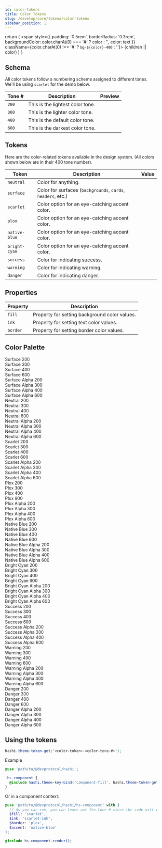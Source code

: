 ```yaml
---
id: color-tokens
title: Color Tokens
slug: /develop/core/tokens/color-tokens
sidebar_position: 1
---
```


  return (
    <span
      style={{
        padding: '0.5rem',
        borderRadius: '0.3rem',
        backgroundColor: color.charAt(0) === '#' ? color : '',
        color: text
      }}
      className={color.charAt(0) !== '#' ? `bg-${color}-400` : ''}>
        {children || color}
    </span>
  )
}

## Schema
All color tokens follow a numbering scheme assigned to different tones. We'll be using `scarlet` for the demo below.

| Tone # | Description                      | Preview                          |
|--------|----------------------------------|----------------------------------|
| `200`  | This is the lightest color tone. | <ColorPreview color="#ff7860" /> |
| `300`  | This is the lighter color tone.  | <ColorPreview color="#ff5a3d" /> |
| `400`  | This is the default color tone.  | <ColorPreview color="#ff3815" /> |
| `600`  | This is the darkest color tone.  | <ColorPreview color="#8f1803" /> |

## Tokens
Here are the color-related tokens available in the design system. (All colors shown below are in their 400 tone number).

| Token         | Description                                                  | Value                                            |
|---------------|--------------------------------------------------------------|--------------------------------------------------|
| `neutral`     | Color for anything.                                          | <ColorPreview color="neutral" text="#000" />     |
| `surface`     | Color for surfaces (`backgrounds`, `cards`, `headers`, etc.) | <ColorPreview color="surface" />                 |
| `scarlet`     | Color option for an eye-catching accent color.               | <ColorPreview color="scarlet" />                 |
| `plox`        | Color option for an eye-catching accent color.               | <ColorPreview color="plox" />                    |
| `native-blue` | Color option for an eye-catching accent color.               | <ColorPreview color="native-blue" />             |
| `bright-cyan` | Color option for an eye-catching accent color.               | <ColorPreview color="bright-cyan" text="#000" /> |
| `success`     | Color for indicating success.                                | <ColorPreview color="success" />                 |
| `warning`     | Color for indicating warning.                                | <ColorPreview color="warning" text="#000" />     |
| `danger`      | Color for indicating danger.                                 | <ColorPreview color="danger" />                  |

## Properties
| Property | Description                                   |
|----------|-----------------------------------------------|
| `fill`   | Property for setting background color values. |
| `ink`    | Property for setting text color values.       |
| `border` | Property for setting border color values.     |

## Color Palette
<section class="token-module">
  <div class="color-module">
    <div class="bg-surface-200"><span>Surface 200</span></div>
    <div class="bg-surface-300"><span>Surface 300</span></div>
    <div class="bg-surface-400"><span>Surface 400</span></div>
    <div class="bg-surface-600"><span>Surface 600</span></div>
    <div class="bg-surface-alpha-200"><span>Surface Alpha 200</span></div>
    <div class="bg-surface-alpha-300"><span>Surface Alpha 300</span></div>
    <div class="bg-surface-alpha-400"><span>Surface Alpha 400</span></div>
    <div class="bg-surface-alpha-600"><span>Surface Alpha 600</span></div>
  </div>
  <div class="color-module">
    <div class="bg-neutral-200"><span>Neutral 200</span></div>
    <div class="bg-neutral-300"><span>Neutral 300</span></div>
    <div class="bg-neutral-400"><span>Neutral 400</span></div>
    <div class="bg-neutral-600"><span>Neutral 600</span></div>
    <div class="bg-neutral-alpha-200"><span>Neutral Alpha 200</span></div>
    <div class="bg-neutral-alpha-300"><span>Neutral Alpha 300</span></div>
    <div class="bg-neutral-alpha-400"><span>Neutral Alpha 400</span></div>
    <div class="bg-neutral-alpha-600"><span>Neutral Alpha 600</span></div>
  </div>
  <div class="color-module">
    <div class="bg-scarlet-200"><span>Scarlet 200</span></div>
    <div class="bg-scarlet-300"><span>Scarlet 300</span></div>
    <div class="bg-scarlet-400"><span>Scarlet 400</span></div>
    <div class="bg-scarlet-600"><span>Scarlet 600</span></div>
    <div class="bg-scarlet-alpha-200"><span>Scarlet Alpha 200</span></div>
    <div class="bg-scarlet-alpha-300"><span>Scarlet Alpha 300</span></div>
    <div class="bg-scarlet-alpha-400"><span>Scarlet Alpha 400</span></div>
    <div class="bg-scarlet-alpha-600"><span>Scarlet Alpha 600</span></div>
  </div>
  <div class="color-module">
    <div class="bg-plox-200"><span>Plox 200</span></div>
    <div class="bg-plox-300"><span>Plox 300</span></div>
    <div class="bg-plox-400"><span>Plox 400</span></div>
    <div class="bg-plox-600"><span>Plox 600</span></div>
    <div class="bg-plox-alpha-200"><span>Plox Alpha 200</span></div>
    <div class="bg-plox-alpha-300"><span>Plox Alpha 300</span></div>
    <div class="bg-plox-alpha-400"><span>Plox Alpha 400</span></div>
    <div class="bg-plox-alpha-600"><span>Plox Alpha 600</span></div>
  </div>
  <div class="color-module">
    <div class="bg-native-blue-200"><span>Native Blue 200</span></div>
    <div class="bg-native-blue-300"><span>Native Blue 300</span></div>
    <div class="bg-native-blue-400"><span>Native Blue 400</span></div>
    <div class="bg-native-blue-600"><span>Native Blue 600</span></div>
    <div class="bg-native-blue-alpha-200"><span>Native Blue Alpha 200</span></div>
    <div class="bg-native-blue-alpha-300"><span>Native Blue Alpha 300</span></div>
    <div class="bg-native-blue-alpha-400"><span>Native Blue Alpha 400</span></div>
    <div class="bg-native-blue-alpha-600"><span>Native Blue Alpha 600</span></div>
  </div>
  <div class="color-module">
    <div class="bg-bright-cyan-200"><span>Bright Cyan 200</span></div>
    <div class="bg-bright-cyan-300"><span>Bright Cyan 300</span></div>
    <div class="bg-bright-cyan-400"><span>Bright Cyan 400</span></div>
    <div class="bg-bright-cyan-600"><span>Bright Cyan 600</span></div>
    <div class="bg-bright-cyan-alpha-200"><span>Bright Cyan Alpha 200</span></div>
    <div class="bg-bright-cyan-alpha-300"><span>Bright Cyan Alpha 300</span></div>
    <div class="bg-bright-cyan-alpha-400"><span>Bright Cyan Alpha 400</span></div>
    <div class="bg-bright-cyan-alpha-600"><span>Bright Cyan Alpha 600</span></div>
  </div>
  <div class="color-module">
    <div class="bg-success-200"><span>Success 200</span></div>
    <div class="bg-success-300"><span>Success 300</span></div>
    <div class="bg-success-400"><span>Success 400</span></div>
    <div class="bg-success-600"><span>Success 600</span></div>
    <div class="bg-success-alpha-200"><span>Success Alpha 200</span></div>
    <div class="bg-success-alpha-300"><span>Success Alpha 300</span></div>
    <div class="bg-success-alpha-400"><span>Success Alpha 400</span></div>
    <div class="bg-success-alpha-600"><span>Success Alpha 600</span></div>
  </div>
  <div class="color-module">
    <div class="bg-warning-200"><span>Warning 200</span></div>
    <div class="bg-warning-300"><span>Warning 300</span></div>
    <div class="bg-warning-400"><span>Warning 400</span></div>
    <div class="bg-warning-600"><span>Warning 600</span></div>
    <div class="bg-warning-alpha-200"><span>Warning Alpha 200</span></div>
    <div class="bg-warning-alpha-300"><span>Warning Alpha 300</span></div>
    <div class="bg-warning-alpha-400"><span>Warning Alpha 400</span></div>
    <div class="bg-warning-alpha-600"><span>Warning Alpha 600</span></div>
  </div>
  <div class="color-module">
    <div class="bg-danger-200"><span>Danger 200</span></div>
    <div class="bg-danger-300"><span>Danger 300</span></div>
    <div class="bg-danger-400"><span>Danger 400</span></div>
    <div class="bg-danger-600"><span>Danger 600</span></div>
    <div class="bg-danger-alpha-200"><span>Danger Alpha 200</span></div>
    <div class="bg-danger-alpha-300"><span>Danger Alpha 300</span></div>
    <div class="bg-danger-alpha-400"><span>Danger Alpha 400</span></div>
    <div class="bg-danger-alpha-600"><span>Danger Alpha 600</span></div>
  </div>
</section>

## Using the tokens
```scss
hashi.theme-token-get('<color-token>-<color-tone-#>');
```
Example
```scss
@use 'path/to/@devprotocol/hashi';

.hs-component {
  @include hashi.theme-key-bind('component-fill', hashi.theme-token-get('scarlet-300'));
}
```
Or in a component context:
```scss
@use 'path/to/@devprotocol/hashi/hs-component' with (
  // As you can see, you can leave out the tone # since the code will do the picking for you.
  $fill: 'scarlet',
  $ink: 'scarlet-ink',
  $border: 'plox',
  $accent: 'native-blue'
);

@include hs-component.render();
```
